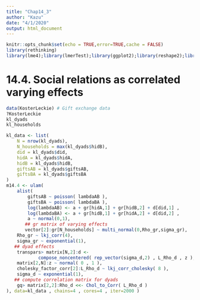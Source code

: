 ```yaml
---
title: "Chap14_3"
author: "Kazu"
date: "4/1/2020"
output: html_document
---
```


```r
knitr::opts_chunk$set(echo = TRUE,error=TRUE,cache = FALSE)
library(rethinking)
library(lme4);library(lmerTest);library(ggplot2);library(reshape2);library(tidyverse);library(readr)
```

# 14.4. Social relations as correlated varying effects
```r
data(KosterLeckie) # Gift exchange data
?KosterLeckie
kl_dyads
kl_households
```

```r
kl_data <- list(
    N = nrow(kl_dyads),
    N_households = max(kl_dyads$hidB),
    did = kl_dyads$did,
    hidA = kl_dyads$hidA,
    hidB = kl_dyads$hidB,
    giftsAB = kl_dyads$giftsAB,
    giftsBA = kl_dyads$giftsBA
)
m14.4 <- ulam(
    alist(
        giftsAB ~ poisson( lambdaAB ),
        giftsBA ~ poisson( lambdaBA ),
        log(lambdaAB) <- a + gr[hidA,1] + gr[hidB,2] + d[did,1] ,
        log(lambdaBA) <- a + gr[hidB,1] + gr[hidA,2] + d[did,2] ,
        a ~ normal(0,1),
       ## gr matrix of varying effects
       vector[2]:gr[N_households] ~ multi_normal(0,Rho_gr,sigma_gr),
    Rho_gr ~ lkj_corr(4),
    sigma_gr ~ exponential(1),
   ## dyad effects
    transpars> matrix[N,2]:d <-
            compose_noncentered( rep_vector(sigma_d,2) , L_Rho_d , z ),
    matrix[2,N]:z ~ normal( 0 , 1 ),
    cholesky_factor_corr[2]:L_Rho_d ~ lkj_corr_cholesky( 8 ),
    sigma_d ~ exponential(1),
   ## compute correlation matrix for dyads
    gq> matrix[2,2]:Rho_d <<- Chol_to_Corr( L_Rho_d )
), data=kl_data , chains=4 , cores=4 , iter=2000 )

```

